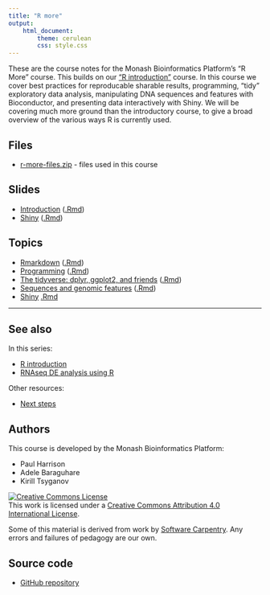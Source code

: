 ```yaml
---
title: "R more"
output: 
    html_document:
        theme: cerulean
        css: style.css
---
```


These are the course notes for the Monash Bioinformatics Platform's "R More" course.
This builds on our ["R introduction"](https://monashbioinformaticsplatform.github.io/r-intro/) course. In this course we cover best practices for reproducable sharable results, programming, "tidy" exploratory data analysis, manipulating DNA sequences and features with Bioconductor, and presenting data interactively with Shiny. We will be covering much more ground than the introductory course, to give a broad overview of the various ways R is currently used.

## Files

* [r-more-files.zip](r-more-files.zip) - files used in this course

## Slides

* [Introduction](slides/introduction.html) ([.Rmd](slides/introduction.Rmd))
* [Shiny](http://biotraining.erc.monash.edu:3838/tutorial/slideshow.Rmd) ([.Rmd](slides/shiny_course_notes.Rmd))

## Topics

* [Rmarkdown](topics/Rmarkdown.html) ([.Rmd](topics/Rmarkdown.Rmd))
* [Programming](topics/programming.html) ([.Rmd](topics/programming.Rmd))
* [The tidyverse: dplyr, ggplot2, and friends](topics/tidyverse.html) ([.Rmd](topics/tidyverse.Rmd))
* [Sequences and genomic features](topics/sequences_and_features.html) ([.Rmd](topics/sequences_and_features.Rmd))
* [Shiny](http://biotraining.erc.monash.edu:3838/tutorial/) [.Rmd](topics/shiny_tutorial.Rmd)

---

## See also

In this series:

* [R introduction](https://monashbioinformaticsplatform.github.io/r-intro/)
* [RNAseq DE analysis using R](http://monashbioinformaticsplatform.github.io/RNAseq-DE-analysis-with-R/)

Other resources:

* [Next steps](https://monashbioinformaticsplatform.github.io/r-intro/next.html)


## Authors

This course is developed by the Monash Bioinformatics Platform:

* Paul Harrison
* Adele Baraguhare 
* Kirill Tsyganov

<a rel="license" href="http://creativecommons.org/licenses/by/4.0/"><img alt="Creative Commons License" style="border-width:0" src="figures/CC-BY.png" /></a><br />This work is licensed under a <a rel="license" href="http://creativecommons.org/licenses/by/4.0/">Creative Commons Attribution 4.0 International License</a>.

Some of this material is derived from work by [Software Carpentry](http://software-carpentry.org/). Any errors and failures of pedagogy are our own.

## Source code

* [GitHub repository](https://github.com/MonashBioinformaticsPlatform/r-more)




